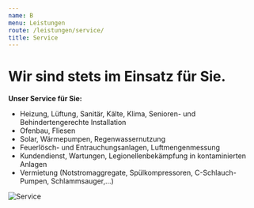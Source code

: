 ```yaml
---
name: B
menu: Leistungen
route: /leistungen/service/
title: Service
---
```


# Wir sind stets im Einsatz für Sie.

**Unser Service für Sie:**

- Heizung, Lüftung, Sanitär, Kälte, Klima, Senioren- und Behindertengerechte Installation
- Ofenbau, Fliesen
- Solar, Wärmepumpen, Regenwassernutzung
- Feuerlösch- und Entrauchungsanlagen, Luftmengenmessung
- Kundendienst, Wartungen, Legionellenbekämpfung in kontaminierten Anlagen
- Vermietung (Notstromaggregate, Spülkompressoren, C-Schlauch-Pumpen, Schlammsauger,...)

![Service](/images/uploads/service.svg "Strichmaennchen mit Heizung")
